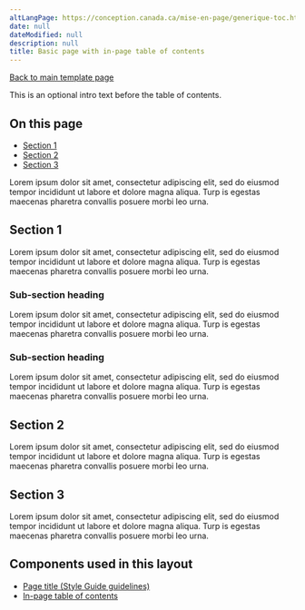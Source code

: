 ```yaml
---
altLangPage: https://conception.canada.ca/mise-en-page/generique-toc.html
date: null
dateModified: null
description: null
title: Basic page with in-page table of contents
---
```


<p>
 <a class="btn btn-default" href="../recommended-templates/generic-destination.html">
  Back to main template page
 </a>
</p>


<p>
 This is an optional intro text before the table of contents.
</p>

<section>
 <h2>
  On this page
 </h2>
 <ul>
  <li>
   <a href="#toc1">
    Section 1
   </a>
  </li>
  <li>
   <a href="#toc2">
    Section 2
   </a>
  </li>
  <li>
   <a href="#toc3">
    Section 3
   </a>
  </li>
 </ul>
</section>

<p>
 Lorem ipsum dolor sit amet, consectetur adipiscing elit, sed do eiusmod tempor incididunt ut labore et dolore magna aliqua. Turp	is egestas maecenas pharetra convallis posuere morbi leo urna.
</p>

<h2 id="toc1">
 Section 1
</h2>

<p>
 Lorem ipsum dolor sit amet, consectetur adipiscing elit, sed do eiusmod tempor incididunt ut labore et dolore magna aliqua. Turp	is egestas maecenas pharetra convallis posuere morbi leo urna.
</p>

<h3>
 Sub-section heading
</h3>

<p>
 Lorem ipsum dolor sit amet, consectetur adipiscing elit, sed do eiusmod tempor incididunt ut labore et dolore magna aliqua. Turp	is egestas maecenas pharetra convallis posuere morbi leo urna.
</p>

<h3>
 Sub-section heading
</h3>

<p>
 Lorem ipsum dolor sit amet, consectetur adipiscing elit, sed do eiusmod tempor incididunt ut labore et dolore magna aliqua. Turp	is egestas maecenas pharetra convallis posuere morbi leo urna.
</p>

<h2 id="toc2">
 Section 2
</h2>

<p>
 Lorem ipsum dolor sit amet, consectetur adipiscing elit, sed do eiusmod tempor incididunt ut labore et dolore magna aliqua. Turp	is egestas maecenas pharetra convallis posuere morbi leo urna.
</p>

<h2 id="toc3">
 Section 3
</h2>

<p>
 Lorem ipsum dolor sit amet, consectetur adipiscing elit, sed do eiusmod tempor incididunt ut labore et dolore magna aliqua. Turp	is egestas maecenas pharetra convallis posuere morbi leo urna.
</p>

<h2>
 Components used in this layout
</h2>

<ul>
 <li>
  <a href="https://www.canada.ca/en/treasury-board-secretariat/services/government-communications/canada-content-style-guide.html#wp5-1">
   Page title (Style Guide guidelines)
  </a>
 </li>
 <li>
  <a href="../common-design-patterns/in-page-toc.html">
   In-page table of contents
  </a>
 </li>
</ul>








